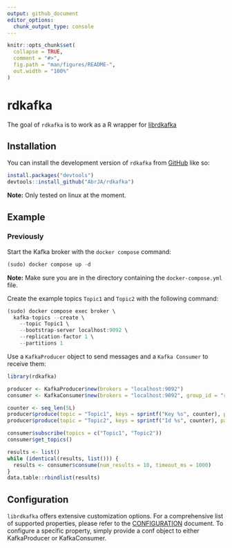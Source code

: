```yaml
---
output: github_document
editor_options: 
  chunk_output_type: console
---
```


<!-- README.md is generated from README.Rmd. Please edit that file -->

```r
knitr::opts_chunk$set(
  collapse = TRUE,
  comment = "#>",
  fig.path = "man/figures/README-",
  out.width = "100%"
)
```

# rdkafka

<!-- badges: start -->
<!-- badges: end -->

The goal of `rdkafka` is to work as a R wrapper for [librdkafka](https://github.com/confluentinc/librdkafka)

## Installation

You can install the development version of `rdkafka` from [GitHub](https://github.com/AbrJA/rdkafka) like so:

``` r
install.packages("devtools")
devtools::install_github("AbrJA/rdkafka")
```

**Note:** Only tested on linux at the moment.

## Example

### Previously

Start the Kafka broker with the `docker compose` command:

```r
(sudo) docker compose up -d
```

**Note:** Make sure you are in the directory containing the `docker-compose.yml` file.

Create the example topics `Topic1` and `Topic2` with the following command:

```r
(sudo) docker compose exec broker \
  kafka-topics --create \
    --topic Topic1 \
    --bootstrap-server localhost:9092 \
    --replication-factor 1 \
    --partitions 1
```

Use a `KafkaProducer` object to send messages and a `Kafka Consumer` to receive them:

```r
library(rdkafka)

producer <- KafkaProducer$new(brokers = "localhost:9092")
consumer <- KafkaConsumer$new(brokers = "localhost:9092", group_id = "readme", extra_options = list("auto.offset.reset" = "earliest"))
```

```r
counter <- seq_len(5L)
producer$produce(topic = "Topic1", keys = sprintf("Key %s", counter), payloads = sprintf("Message %s", counter)) |> print()
producer$produce(topic = "Topic2", keys = sprintf("Id %s", counter), payloads = sprintf("Body %s", counter)) |> print()
```

```r
consumer$subscribe(topics = c("Topic1", "Topic2"))
consumer$get_topics()
```

```r
results <- list()
while (identical(results, list())) {
  results <- consumer$consume(num_results = 10, timeout_ms = 1000)
}
data.table::rbindlist(results)
```

## Configuration

`librdkafka` offers extensive customization options. For a comprehensive list of supported properties, please refer to the [CONFIGURATION](https://github.com/confluentinc/librdkafka/blob/master/CONFIGURATION.md) document. To configure a specific property, simply provide a conf object to either KafkaProducer or KafkaConsumer.
